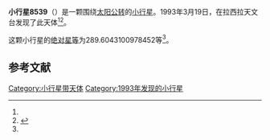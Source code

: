 {{Infobox planet
| bgcolour = #FFFFC0
| name = 8539 Laban
| symbol = 
| image = 
| caption = 
| discovery = yes
| discovery_ref = 
| discoverer = {{link-en|英格瓦·克拉斯·拉格尔科维斯特|Claes-Ingvar Lagerkvist}}
| discovery_site = [[拉西拉天文台|拉西拉天文台]] 
| discovered = 1993年3月19日
| designations = yes
| mp_name = 
| named_after = 
| alt_names = 1993 FT32/ 1975 VL10 / 1982 BX10 / 1997 BZ4
| mp_category = [[主带小行星|主带小行星]]
| orbit_ref = <ref name="a">[http://ssd.jpl.nasa.gov/sbdb.cgi?sstr=8539 8539 Laban] {{Wayback|url=http://ssd.jpl.nasa.gov/sbdb.cgi?sstr=8539 |date=20140817110255 }}，小行星數據庫瀏覽器（JPL Small-Body Database Browser）－[[美国国家航空航天局|美国国家航空航天局]]喷气推进实验室</ref>
| epoch = 2456400.5 (2013年4月18日更新)
| aphelion = {{convert|3.201857075070788|AU|km|3|abbr=on|lk=out}}
| perihelion = {{convert|2.673006283454241|AU|km|3|abbr=on}}
| semimajor = {{convert|2.937431679262514|AU|km|3|abbr=on}}
| eccentricity = 0.09001925
| period = 1838.866023 [[日|日]]<br />5.03[[儒略年|儒略年]]
| avg_speed = 
| inclination = 3.141319864968979
| asc_node = 89.5805652165071
| mean_anomaly = 
| arg_peri = 289.6043100978452
| satellites = 
| physical_characteristics = yes
| dimensions = 
| mass = 
| density = 
| surface_grav = 
| escape_velocity = 
| sidereal_day = 
| axial_tilt = 
| pole_ecliptic_lat = 
| pole_ecliptic_lon = 
| albedo = 
| temperatures= 
| temp_name1 = 
| mean_temp_1 = 
| max_temp_1 = 
| temp_name2 = 
| max_temp_2 = 
| spectral_type = 
| abs_magnitude = 289.6043100978452
}}

'''小行星8539'''（{{lang-en|8539 Laban}}）是一颗围绕[[太阳|太阳]][[公转|公转]]的[[小行星|小行星]]。1993年3月19日，{{link-en|英格瓦·克拉斯·拉格尔科维斯特|Claes-Ingvar Lagerkvist}}在拉西拉天文台发现了此天体<ref name="a" /><ref>{{cite news|title=小行星列表|url=http://cfa-www.harvard.edu/iau/lists/NumberedMPs.txt|accessdate=2013-07-08|newspaper=哈佛大学|archive-date=2008-05-17|archive-url=https://web.archive.org/web/20080517010638/http://cfa-www.harvard.edu/iau/lists/NumberedMPs.txt|dead-url=no}}</ref>。

这颗小行星的[[绝对星等|绝对星等]]为289.6043100978452等<ref name="a" />。

==参考文献==
{{reflist}}
{{Minor Planet Number|[[小行星8538|小行星8538]]|[[小行星8540|小行星8540]]}}

{{小天体}}

[[Category:小行星带天体|Category:小行星带天体]]
[[Category:1993年发现的小行星|Category:1993年发现的小行星]]

{{asteroid-stub}}